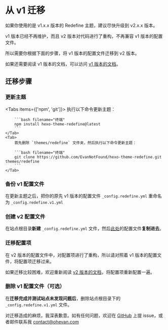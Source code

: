 # 从 v1 迁移

如果你使用的是 v1.x.x 版本的 Redefine 主题，建议尽快升级到 v2.x.x 版本。

v1 版本已经不再维护，而且 v2 版本对代码进行了重构，不再兼容 v1 版本的配置文件。

所以需要你根据下面的步骤，将 v1 版本的配置文件迁移到 v2 版本。

如果还需要阅读 v1 版本的文档，可以访问 [v1 版本的文档](https://redefine-docs-v1.ohevan.com/)。

## 迁移步骤


<Steps>

### 更新主题

<Tabs items={['npm', 'git']}>
    <Tab>
        执行以下命令更新主题：

        ```bash filename="终端"
        npm install hexo-theme-redefine@latest
        ```
    </Tab>
    <Tab>
        首先删除 `themes/redefine` 文件夹，然后执行以下命令更新主题：

        ```bash filename="终端"
        git clone https://github.com/EvanNotFound/hexo-theme-redefine.git themes/redefine
        ```
    </Tab>
</Tabs>

### 备份 v1 配置文件

在更新主题之后，把你的原先 v1 版本的配置文件 `_config.redefine.yml` 重命名为 `_config.redefine.v1.yml`

### 创建 v2 配置文件

在站点根目录**新建** `_config.redefine.yml` 文件，然后[此处](https://github.com/EvanNotFound/hexo-theme-redefine/blob/main/_config.yml)的配置文件**复制进去**。

### 迁移配置项

在 v2 版本的配置文件中，对配置项进行了重构，所以请对照着 v1 版本的配置文件，将配置项迁移过来。

如果迁移比较困难，欢迎重新阅读 [v2 版本的文档](/getting-started)，将配置项重新配置一遍。

### 删除 v1 配置文件（可选）

在**迁移完成并测试站点未发现问题后**，删除站点根目录下的 `_config.redefine.v1.yml` 文件。

</Steps>

对迁移造成的麻烦，我深表歉意。如有任何问题，欢迎在 [GitHub](https://github.com/EvanNotFound/hexo-theme-redefine) 上提 issue，或者邮件联系我 [contact@ohevan.com](mailto:contact@ohevan.com)